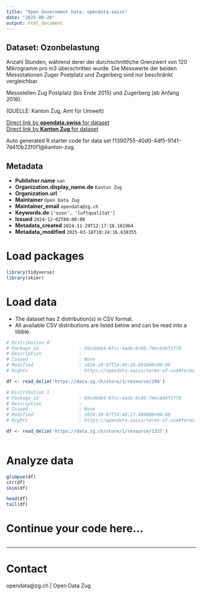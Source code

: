```yaml
---
title: "Open Government Data, opendata.swiss"
date: "2025-08-26"
output: html_document
---
```


## Dataset: Ozonbelastung

Anzahl Stunden, während derer der durchschnittliche Grenzwert von 120 Mikrogramm pro m3 überschritten wurde. Die Messwerte der beiden Messstationen Zuger Postplatz und Zugerberg sind nur beschränkt vergleichbar.

Messstellen Zug Postplatz (bis Ende 2015) und Zugerberg (ab Anfang 2016).

(QUELLE: Kanton Zug, Amt für Umwelt)

[Direct link by **opendata.swiss** for dataset](https://opendata.swiss/de/dataset/ozonbelastung)<br>
[Direct link by **Kanton Zug** for dataset](https://www.zg.ch/behoerden/gesundheitsdirektion/statistikfachstelle/themen/raum-und-umwelt/umwelt)

Auto generated R starter code for data set f1390755-40d0-4df5-9141-7d410b22f0f1@kanton-zug.

## Metadata

- **Publisher.name** `nan`
- **Organization.display_name.de** `Kanton Zug`
- **Organization.url** ``
- **Maintainer** `Open Data Zug`
- **Maintainer_email** `opendata@zg.ch`
- **Keywords.de** `['ozon', 'luftqualitat']`
- **Issued** `2024-12-02T00:00:00`
- **Metadata_created** `2024-11-29T12:17:18.181964`
- **Metadata_modified** `2025-03-18T10:24:16.638355`


# Load packages

```r

library(tidyverse)
library(skimr)

```

# Load data

-   The dataset has 2 distribution(s) in CSV format.
-   All available CSV distributions are listed below and can be read into a tibble.

```r

# Distribution 0
# Package_id               : 89c4bbb4-6fcc-4ada-8c05-74ec6d4f1f79
# Description              : 
# Issued                   : None
# Modified                 : 2024-10-07T14:49:26.691000+00:00
# Rights                   : https://opendata.swiss/terms-of-use#terms_by

df <- read_delim('https://data.zg.ch/store/1/resource/296')

# Distribution 1
# Package_id               : 89c4bbb4-6fcc-4ada-8c05-74ec6d4f1f79
# Description              : 
# Issued                   : None
# Modified                 : 2024-10-07T14:49:27.484000+00:00
# Rights                   : https://opendata.swiss/terms-of-use#terms_by

df <- read_delim('https://data.zg.ch/store/1/resource/1337')



```

# Analyze data

```r

glimpse(df)
str(df)
skim(df)

head(df)
tail(df)

```

# Continue your code here...

```r

```

------------------------------------------------------------------------

# Contact

opendata@zg.ch | Open Data Zug
